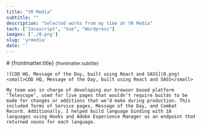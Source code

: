 ```yaml
---
title: "YR Media"
subtitle: ""
description: "Selected works from my time at YR Media"
tech: ["Javascript", "Vue", "Wordpress"]
images: ['./0.png']
slug: 'yrmedia'
date: ''
---
```


<div class="slot-content">
	<div class="content-header">
		# {frontmatter.title}
		<small>{frontmatter.subtitle}</small>
	</div>
	
	![COD HQ, Message of the Day, built using React and SASS](0.png)
	<small>COD HQ, Message of the Day, built using React and SASS</small>
	
	My team was in charge of developing our browser based platform ‘Telescope’, used for live pages that wouldn’t require builds to be made for changes or additions that we’d make during production. This included Terms of Service pages, Message of the Day, and Combat Record. Additionally, I helped build language binding with 18 languages using Hooks and Adobe Experience Manager as an endpoint that returned nouns for each language.

</div>